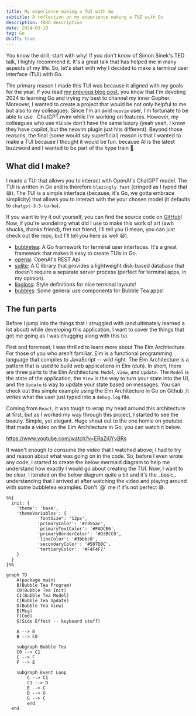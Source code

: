 ```yaml
---
title: My experience making a TUI with Go
subtitle: A reflection on my experience making a TUI with Go
description: TODO description
date: 2024-03-10
tag: Go
draft: true
---
```


<InlineImage
  containerClassName="mx-0 lg:mx-0"
  imgDivClassName="aspect-w-12 aspect-h-8"
  src="https://res.cloudinary.com/dinypqsgl/image/upload/v1710111485/blog/13-chatgpt-tui/chatgpt-tui_ffsglh.webp"
  alt="A bubbletea sitting on top of a laptop"
/>

You know the drill; start with why! If you don't know of Simon Sinek's TED talk,
I highly recommend it. It's a great talk that has helped me in many aspects of
my life. So, let's start with why I decided to make a terminal user interface
(TUI) with Go.

The primary reason I made this TUI was because it aligned with my goals for the
year. If you read [my previous blog post](./12-go-htmx-and-lit/), you know that
I'm devoting 2024 to learning Go and trying my best to channel my inner Gopher.
Moreover, I wanted to create a project that would be not only helpful to me but
also to my colleagues. Since I'm an avid `neovim` user, I'm fortunate to be able
to use &nbsp;<TextLink href="https://github.com/jackMort/ChatGPT.nvim">
ChatGPT.nvim</TextLink> while I'm working on features. However, my colleagues
who use `VSCode` don't have the same luxury (yeah yeah, I know they have
copilot, but the neovim plugin just hits different). Beyond those reasons, the
final (some would say superficial) reason is that I wanted to make a TUI because
I thought it would be fun. because AI is the latest buzzword and I wanted to be
part of the hype train 🚄.

## What did I make?

I made a TUI that allows you to interact with OpenAI's ChatGPT model. The TUI is
written in Go and is therefore `blazingly fast` (cringed as I typed that 😅).
The TUI is a simple interface (because, it's Go, we gotta embrace simplicity)
that allows you to interact with the your chosen model (it defaults to
`chatgpt-3.5-turbo`).

<InlineImage
  lazyLoadImage
  openInNewTab
  containerClassName="mx-0 lg:mx-0"
  className="transition-duration-500 transition-transform hover:scale-[1.15]"
  imgDivClassName="aspect-w-12 aspect-h-7"
  src="https://res.cloudinary.com/dinypqsgl/image/upload/v1710113600/blog/13-chatgpt-tui/tui-shot_pt9uab.png"
  alt="A demo shot of the tui in action"
/>

If you want to try it out yourself, you can find the source code on
[GitHub](https://github.com/tearingItUp786/chatgpt-tui)! Now, if you're
wondering what did I use to make this work of art (awh shucks, thanks friend),
fret not friend, I'll tell you (I mean, you can just check out the repo, but
I'll tell you here as well 😆).

- [bubbletea](https://github.com/charmbracelet/bubbletea): A Go framework for
  terminal user interfaces. It's a great framework that makes it easy to create
  TUIs in Go.
- [openai](https://platform.openai.com/docs/api-reference): OpenAI's REST Api
- [sqlite](https://www.sqlite.org/): A C library that provides a lightweight
  disk-based database that doesn't require a separate server process (perfect
  for terminal apps, in my opinion).
- [lipgloss](https://github.com/charmbracelet/lipgloss): Style definitions for
  nice terminal layouts!
- [bubbles](https://github.com/charmbracelet/bubbles): Some general use
  components for Bubble Tea apps!

## The fun parts

Before I jump into the things that I struggled with (and ultimately learned a
lot about) while developing this application, I want to cover the things that
got me going as I was chugging along with this tui.

First and foremost, I was thrilled to learn more
about&nbsp;<TextLink href="https://guide.elm-lang.org/architecture/">The Elm
Architecture</TextLink>. For those of you who aren't familiar, Elm is a
functional programming language that compiles to JavaScript -- wild right. The
Elm Architecture is a pattern that is used to build web applications in Elm
(duh). In short, there are three parts to the Elm Architecture: `Model`, `View`,
and `Update`. The `Model` is the state of the application, the `View` is the way
to turn your state into the UI, and the `Update` is way to update your state
based on messages. You can check out this simple example using the Elm
Architecture in Go
on&nbsp;<TextLink href="https://github.com/tearingItUp786/chatgpt-tui/blob/main/cmd/main.go">Github</TextLink>
;it writes what the user just typed into a `debug.log` file.

Coming from `React`, it was tough to wrap my head around this architecture at
first, but as I worked my way through this project, I started to see the beauty.
Simple, yet elegant. Huge shout out to the one homie on youtube that made a
video on the Elm Architecture in Go; you can watch it below.

https://www.youtube.com/watch?v=ERaZi0YvBRs

<p className="mt-4">
  It wasn't enough to consume the video that I watched above; I had to try and
  reason about what was going on in the code. So, before I even wrote any code,
  I started to create the below mermaid diagram to help me understand how
  exactly I would go about creating the TUI. Now, I want to be clear, I iterated
  on the below diagram quite a bit and it's the _basic_ understanding that I
  arrived at after watching the video and playing around with some bubbletea
  examples. Don't `@` me if it's not perfect 😅.
</p>

```mermaid
%%{
  init: {
    'theme': 'base',
    'themeVariables': {
			'fontSize": '12px',
			'primaryColor': '#c955ac',
			'primaryTextColor': '#FADCE6',
			'primaryBorderColor': '#D3BCC0',
			'lineColor': '#3bbbc0',
			'secondaryColor': '#507DBC',
			'tertiaryColor': '#F4F4F2'
    }
  }
}%%

graph TD
    A(package main)
    B(Bubble Tea Program)
    C0(Bubble Tea Init)
    C1(Bubble Tea Model)
    C(Bubble Tea Update)
    D(Bubble Tea View)
    E(Msg)
    F(Cmd)
    G(Side Effect -- keyboard stuff)

    A --> B
    B --> C0

    subgraph Bubble Tea
    C0 --> C1
    C --> F
    F --> E

    subgraph Event Loop
        C --> C1
        C1 --> D
        E --> C
        D --> G
        G --> C
        end
  end

```
